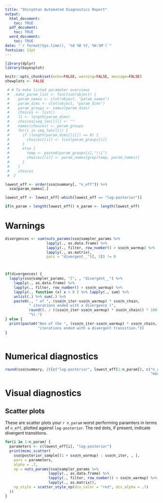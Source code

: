 ```yaml
---
title: "ShinyStan Automated Diagnostics Report"
output:
  html_document: 
    toc: TRUE
  pdf_document: 
    toc: TRUE
  word_document: 
    toc: TRUE
date: "`r format(Sys.time(), '%d %B %Y, %H:%M')`"
fontsize: 11pt
---
```



```r
library(dplyr)
library(bayesplot)

knitr::opts_chunk$set(echo=FALSE, warning=FALSE, message=FALSE)
showplots <- FALSE

 # # To make listed parameter overviews
 #  .make_param_list <- function(object) {
 #    param_names <- slot(object, "param_names")
 #    param_dims <- slot(object, "param_dims")
 #    param_groups <- names(param_dims)
 #    choices <- list()
 #    ll <- length(param_dims)
 #    choices[seq_len(ll)] <- ""
 #    names(choices) <- param_groups
 #    for(i in seq_len(ll)) {
 #      if (length(param_dims[[i]]) == 0) {
 #        choices[[i]] <- list(param_groups[i])
 #      }
 #      else {
 #        temp <- paste0(param_groups[i],"\\[")
 #        choices[[i]] <- param_names[grep(temp, param_names)]
 #      }
 #    }
 #    choices
 #  }

lowest_eff <- order(sso@summary[, "n_eff"]) %>%
  sso@param_names[.] 

lowest_eff <- lowest_eff[-which(lowest_eff == "log-posterior")]

if(n_param > length(lowest_eff)) n_param <- length(lowest_eff)

```

# Warnings

```r

divergences <- sum(nuts_params(sso@sampler_params %>%
                   lapply(., as.data.frame) %>%
                   lapply(., filter, row_number() > sso@n_warmup) %>%
                   lapply(., as.matrix), 
                   pars = "divergent__")[, 3]) != 0



if(divergences) {
  lapply(sso@sampler_params, "[", , "divergent__") %>%
    lapply(., as.data.frame) %>%
    lapply(., filter, row_number() > sso@n_warmup) %>%
    lapply(., function (x) x > 0 ) %>% lapply(., sum) %>% 
    unlist(.) %>% sum(.) %>%
    paste0(., " of ", (sso@n_iter-sso@n_warmup) * sso@n_chain,
           " iterations ended with a divergence (",
           round((. / ((sso@n_iter-sso@n_warmup) * sso@n_chain)) * 100, 1),
           "%).")
} else {
  print(paste0("Non of the ", (sso@n_iter-sso@n_warmup) * sso@n_chain, 
               "iterations ended with a divergent transition."))
}



```



# Numerical diagnostics


```r
round(sso@summary, 2)[c("log-posterior", lowest_eff[1:n_param]), c("n_eff", "Rhat",
                                                                   "mean", "se_mean", "sd")]

```


# Visual diagnostics

## Scatter plots



These are scatter plots your `r n_param` worst performing paramters in terms of `n_eff`, plotted against  `log-posterior`. The red dots, if present, indicate divergent transitions.

```r

for(i in 1:n_param) {
  parameters <- c(lowest_eff[i], "log-posterior")
  print(mcmc_scatter(
    sso@posterior_sample[(1 + sso@n_warmup) : sso@n_iter, , ],
    pars = parameters,
    alpha = .7,
    np = nuts_params(sso@sampler_params %>%
                    lapply(., as.data.frame) %>%
                    lapply(., filter, row_number() > sso@n_warmup) %>%
                    lapply(., as.matrix)),
    np_style = scatter_style_np(div_color = "red", div_alpha = .7)
  ))
}

```




